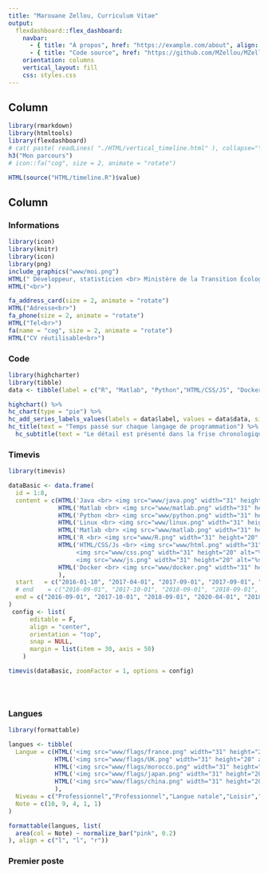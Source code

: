 ```yaml
---
title: "Marouane Zellou, Curriculum Vitae"
output: 
  flexdashboard::flex_dashboard:
    navbar:
      - { title: "À propos", href: "https://example.com/about", align: left,icon: "fa-home"}
      - { title: "Code source", href: "https://github.com/MZellou/MZellou.github.io", align: left,icon: "fa-code"}
    orientation: columns
    vertical_layout: fill
    css: styles.css
---
```


<!-- Page 1 -->
<!-- =====================================  -->
<!-- TODO tableau  -->

Column 
-------------------------------------
    
<!-- ![an image caption Source: Ultimate Funny Dog Videos Compilation 2013.](www/moi.png) -->
    
```r
library(rmarkdown)
library(htmltools)
library(flexdashboard)
# cat( paste( readLines( "./HTML/vertical_timeline.html" ), collapse="\n" ))
h3("Mon parcours")
# icon::fa("cog", size = 2, animate = "rotate")

HTML(source("HTML/timeline.R")$value)
```
   
Column {.tabset data-height=10000}
-------------------------------------
   
### Informations   

```r
library(icon)
library(knitr)
library(icon)
library(png)
include_graphics("www/moi.png") 
HTML(" Développeur, statisticien <br> Ministère de la Transition Écologique et Solidaire ")
HTML("<br>")

```   
```r
fa_address_card(size = 2, animate = "rotate")
HTML("Adresse<br>")
fa_phone(size = 2, animate = "rotate")
HTML("Tel<br>")
fa(name = "cog", size = 2, animate = "rotate")
HTML("CV réutilisable<br>")

```   
   
### Code

```r
library(highcharter)
library(tibble)
data <- tibble(label = c("R", "Matlab", "Python","HTML/CSS/JS", "Docker"), data = c(10, 7, 5, 2, 2))

highchart() %>% 
hc_chart(type = "pie") %>% 
hc_add_series_labels_values(labels = data$label, values = data$data, size = 500, style = list(fontSize = "20px")) %>% 
hc_title(text = "Temps passé sur chaque langage de programmation") %>%
  hc_subtitle(text = "Le détail est présenté dans la frise chronologique et dans l'onglet TimeViz")


```   
 

### Timevis
```r
library(timevis)

dataBasic <- data.frame(
  id = 1:8,
  content = c(HTML('Java <br> <img src="www/java.png" width="31" height="20" alt="%s">'),
              HTML('Matlab <br> <img src="www/matlab.png" width="31" height="20" alt="%s">'), 
              HTML('Python <br> <img src="www/python.png" width="31" height="20" alt="%s">'), 
              HTML('Linux <br> <img src="www/linux.png" width="31" height="20" alt="%s">'),
              HTML('Matlab <br> <img src="www/matlab.png" width="31" height="20" alt="%s">'), 
              HTML('R <br> <img src="www/R.png" width="31" height="20" alt="%s">'),
              HTML('HTML/CSS/Js <br> <img src="www/html.png" width="31" height="20" alt="%s">
                   <img src="www/css.png" width="31" height="20" alt="%s">
                   <img src="www/js.png" width="31" height="20" alt="%s">'),
              HTML('Docker <br> <img src="www/docker.png" width="31" height="20" alt="%s">')
              ),
  start   = c("2016-01-10", "2017-04-01", "2017-09-01", "2017-09-01", "2018-04-01", "2018-09-01", "2019-01-01", "2019-01-01"),
  # end    = c("2016-09-01", "2017-10-01", "2018-09-01", "2018-09-01", Sys.Date(), Sys.Date())
  end = c("2016-09-01", "2017-10-01", "2018-09-01", "2020-04-01", "2018-09-01", "2020-04-01", "2020-04-01", "2020-04-01")
)
 config <- list(
      editable = F,
      align = "center",
      orientation = "top",
      snap = NULL,
      margin = list(item = 30, axis = 50)
    )

timevis(dataBasic, zoomFactor = 1, options = config)

    
    

```

### Langues
    
```r
library(formattable)

langues <- tibble(
  Langue = c(HTML('<img src="www/flags/france.png" width="31" height="20" alt="%s"> Français'),
             HTML('<img src="www/flags/UK.png" width="31" height="20" alt="%s"> Anglais'),
             HTML('<img src="www/flags/morocco.png" width="31" height="20" alt="%s"> Arabe'),
             HTML('<img src="www/flags/japan.png" width="31" height="20" alt="%s"> Japonais'),
             HTML('<img src="www/flags/china.png" width="31" height="20" alt="%s"> Chinois')
             ),
  Niveau = c("Professionnel","Professionnel","Langue natale","Loisir","Loisir"),
  Note = c(10, 9, 4, 1, 1)
)

formattable(langues, list(
  area(col = Note) ~ normalize_bar("pink", 0.2)
), align = c("l", "l", "r"))

```

### Premier poste
    
```r
```

<!-- Page 2 -->
<!-- =====================================  -->
